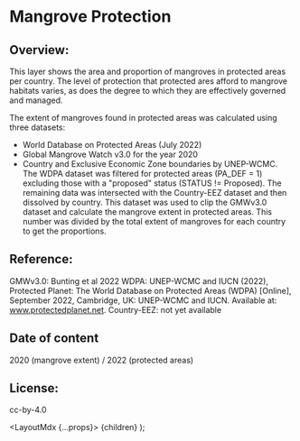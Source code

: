 
# Mangrove Protection

## Overview:

This layer shows the area and proportion of mangroves in protected areas per country. The level of protection that protected ares afford to mangrove habitats varies, as does the degree to which they are effectively governed and managed.

The extent of mangroves found in protected areas was calculated using three datasets:
- World Database on Protected Areas (July 2022)
- Global Mangrove Watch v3.0 for the year 2020
- Country and Exclusive Economic Zone boundaries by UNEP-WCMC.
The WDPA dataset was filtered for protected areas (PA_DEF = 1) excluding those with a "proposed" status (STATUS != Proposed). The remaining data was intersected with the Country-EEZ dataset and then dissolved by country. This dataset was used to clip the GMWv3.0 dataset and calculate the mangrove extent in protected areas. This number was divided by the total extent of mangroves for each country to get the proportions.

## Reference:

GMWv3.0: Bunting et al 2022
WDPA: UNEP-WCMC and IUCN (2022), Protected Planet: The World Database on Protected Areas (WDPA) [Online], September 2022, Cambridge, UK: UNEP-WCMC and IUCN. Available at: <a href="www.protectedplanet.net" target="_blank" rel="noopener noreferrer">www.protectedplanet.net</a>.
Country-EEZ: not yet available

## Date of content

2020 (mangrove extent) / 2022 (protected areas)

## License:

cc-by-4.0
  

  <LayoutMdx {...props}>
    {children}
  </LayoutMdx>
);